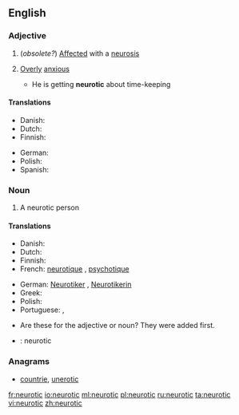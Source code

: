 ==English==

===Adjective===
{{en-adj}}

# (''obsolete?'') [[affected|Affected]] with a [[neurosis]]
# {{informal}} [[over|Overly]] [[anxious]]
#* He is getting '''neurotic''' about time-keeping

====Translations====
{{trans-top|Overanxious}}
* Danish: {{t|da|neurotisk}}
* Dutch: {{t+|nl|neurotisch}}
* Finnish: {{t+|fi|neuroottinen}}
{{trans-mid}}
* German: {{t+|de|neurotisch}}
* Polish: {{t|pl|neurotyczny|m}}
* Spanish: {{t-|es|neurótico}}
{{trans-bottom}}

===Noun===
{{en-noun}}

# A neurotic person

====Translations====
{{trans-top|neurotic person}}
* Danish: {{t|da|neurotiker}}
* Dutch: {{t|nl|neuroot|m}}
* Finnish: {{t+|fi|neurootikko}}
* French: [[neurotique]] {{m}}, [[psychotique]] {{m}}
{{trans-mid}}
* German: [[Neurotiker]] {{m}}, [[Neurotikerin]] {{f}}
* Greek: {{t|el|νευρωτικός|m|tr=nevrotikós}}
* Polish: {{t|pl|neurotyk|m}}
* Portuguese: {{t-|pt|neurótico|m}}, {{t-|pt|neurótica|f}}
{{trans-bottom}}

{{checktrans}}
* Are these for the adjective or noun? They were added first.
* {{ttbc|Interlingua}}: neurotic

===Anagrams===
* [[countrie#English|countrie]], [[unerotic#English|unerotic]]

[[fr:neurotic]]
[[io:neurotic]]
[[ml:neurotic]]
[[pl:neurotic]]
[[ru:neurotic]]
[[ta:neurotic]]
[[vi:neurotic]]
[[zh:neurotic]]